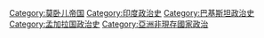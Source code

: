 [[Category:莫卧儿帝国|Category:莫卧儿帝国]]
[[Category:印度政治史|Category:印度政治史]]
[[Category:巴基斯坦政治史|Category:巴基斯坦政治史]]
[[Category:孟加拉国政治史|Category:孟加拉国政治史]]
[[Category:亞洲非現存國家政治‎|Category:亞洲非現存國家政治‎]]